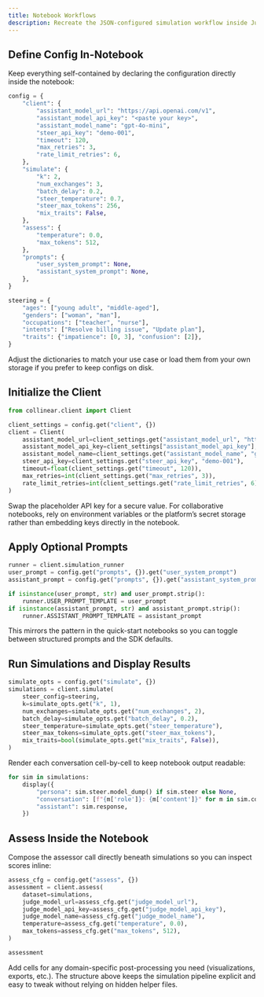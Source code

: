 ```yaml
---
title: Notebook Workflows
description: Recreate the JSON-configured simulation workflow inside Jupyter or Colab notebooks.
---
```


## Define Config In-Notebook

Keep everything self-contained by declaring the configuration directly inside the notebook:

```python
config = {
    "client": {
        "assistant_model_url": "https://api.openai.com/v1",
        "assistant_model_api_key": "<paste your key>",
        "assistant_model_name": "gpt-4o-mini",
        "steer_api_key": "demo-001",
        "timeout": 120,
        "max_retries": 3,
        "rate_limit_retries": 6,
    },
    "simulate": {
        "k": 2,
        "num_exchanges": 3,
        "batch_delay": 0.2,
        "steer_temperature": 0.7,
        "steer_max_tokens": 256,
        "mix_traits": False,
    },
    "assess": {
        "temperature": 0.0,
        "max_tokens": 512,
    },
    "prompts": {
        "user_system_prompt": None,
        "assistant_system_prompt": None,
    },
}

steering = {
    "ages": ["young adult", "middle-aged"],
    "genders": ["woman", "man"],
    "occupations": ["teacher", "nurse"],
    "intents": ["Resolve billing issue", "Update plan"],
    "traits": {"impatience": [0, 3], "confusion": [2]},
}
```

Adjust the dictionaries to match your use case or load them from your own storage if you prefer to keep configs on disk.

## Initialize the Client

```python
from collinear.client import Client

client_settings = config.get("client", {})
client = Client(
    assistant_model_url=client_settings.get("assistant_model_url", "https://api.openai.com/v1"),
    assistant_model_api_key=client_settings["assistant_model_api_key"],
    assistant_model_name=client_settings.get("assistant_model_name", "gpt-4o-mini"),
    steer_api_key=client_settings.get("steer_api_key", "demo-001"),
    timeout=float(client_settings.get("timeout", 120)),
    max_retries=int(client_settings.get("max_retries", 3)),
    rate_limit_retries=int(client_settings.get("rate_limit_retries", 6)),
)
```

Swap the placeholder API key for a secure value. For collaborative notebooks, rely on environment variables or the platform’s secret storage rather than embedding keys directly in the notebook.

## Apply Optional Prompts

```python
runner = client.simulation_runner
user_prompt = config.get("prompts", {}).get("user_system_prompt")
assistant_prompt = config.get("prompts", {}).get("assistant_system_prompt")

if isinstance(user_prompt, str) and user_prompt.strip():
    runner.USER_PROMPT_TEMPLATE = user_prompt
if isinstance(assistant_prompt, str) and assistant_prompt.strip():
    runner.ASSISTANT_PROMPT_TEMPLATE = assistant_prompt
```

This mirrors the pattern in the quick-start notebooks so you can toggle between structured prompts and the SDK defaults.

## Run Simulations and Display Results

```python
simulate_opts = config.get("simulate", {})
simulations = client.simulate(
    steer_config=steering,
    k=simulate_opts.get("k", 1),
    num_exchanges=simulate_opts.get("num_exchanges", 2),
    batch_delay=simulate_opts.get("batch_delay", 0.2),
    steer_temperature=simulate_opts.get("steer_temperature"),
    steer_max_tokens=simulate_opts.get("steer_max_tokens"),
    mix_traits=bool(simulate_opts.get("mix_traits", False)),
)
```

Render each conversation cell-by-cell to keep notebook output readable:

```python
for sim in simulations:
    display({
        "persona": sim.steer.model_dump() if sim.steer else None,
        "conversation": [f"{m['role']}: {m['content']}" for m in sim.conv_prefix],
        "assistant": sim.response,
    })
```

## Assess Inside the Notebook

Compose the assessor call directly beneath simulations so you can inspect scores inline:

```python
assess_cfg = config.get("assess", {})
assessment = client.assess(
    dataset=simulations,
    judge_model_url=assess_cfg.get("judge_model_url"),
    judge_model_api_key=assess_cfg.get("judge_model_api_key"),
    judge_model_name=assess_cfg.get("judge_model_name"),
    temperature=assess_cfg.get("temperature", 0.0),
    max_tokens=assess_cfg.get("max_tokens", 512),
)

assessment
```

Add cells for any domain-specific post-processing you need (visualizations, exports, etc.). The structure above keeps the simulation pipeline explicit and easy to tweak without relying on hidden helper files.
